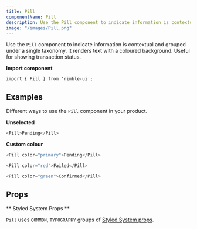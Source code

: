 ```yaml
---
title: Pill
componentName: Pill
description: Use the Pill component to indicate information is contextual and grouped under a single taxonomy. It renders text with a coloured background. Useful for showing transaction status.
image: "/images/Pill.png"
---
```


Use the `Pill` component to indicate information is contextual and grouped under a single taxonomy. It renders text with a coloured background. Useful for showing transaction status.

**Import component**

```
import { Pill } from 'rimble-ui';
```

## Examples

Different ways to use the `Pill` component in your product.

**Unselected**

```js is=react-live
<Pill>Pending</Pill>
```

**Custom colour**

```js is=react-live
<Pill color="primary">Pending</Pill>
```

```js is=react-live
<Pill color="red">Failed</Pill>
```

```js is=react-live
<Pill color="green">Confirmed</Pill>
```

## Props

<PropsTable propMetaData={props.propMetaData} />

** Styled System Props **

`Pill` uses `COMMON`, `TYPOGRAPHY` groups of [Styled System props](/components/rimble-ui/system-props).

